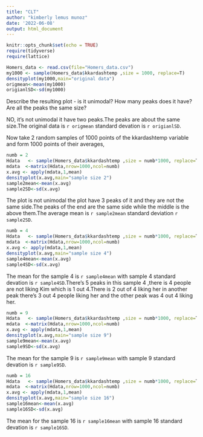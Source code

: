 ```yaml
---
title: "CLT"
author: "kimberly lemus munoz"
date: '2022-06-08'
output: html_document
---
```



```r
knitr::opts_chunk$set(echo = TRUE)
require(tidyverse)
require(lattice)
```

```r
Homers_data <- read.csv(file="Homers_data.csv")
my1000 <- sample(Homers_data$kkardashtemp ,size = 1000, replace=T)
densityplot(my1000,main="original data")
origmean<-mean(my1000)
origianlSD<-sd(my1000)
```

Describe the resulting plot -  is it unimodal?  How many peaks does it have?  Are all the peaks the same size? 

NO, it's not unimodal it have two peaks.The peaks are about the same size.The original data is `r origmean` standard devation is `r origianlSD`.




Now take 2 random samples of 1000 points of the kkardashtemp variable and form 1000 points of their averages,

```r
numb = 2
Hdata   <- sample(Homers_data$kkardashtemp ,size = numb*1000, replace=T)
mdata  <-matrix(Hdata,nrow=1000,ncol=numb)
x.avg <- apply(mdata,1,mean)
densityplot(x.avg,main="sample size 2")
sample2mean<-mean(x.avg)
sample2SD<-sd(x.avg)
```


The plot is not unimodal the plot have  3 peaks of it and they are not the same side.The peaks of the end are the same side while the middle is the above them.The average mean is `r sample2mean` standard deviation `r sample2SD `.



```r
numb = 4
Hdata   <- sample(Homers_data$kkardashtemp ,size = numb*1000, replace=T)
mdata  <-matrix(Hdata,nrow=1000,ncol=numb)
x.avg <- apply(mdata,1,mean)
densityplot(x.avg,main="sample size 4")
sample4mean<-mean(x.avg)
sample4SD<-sd(x.avg)
```

The mean for the sample 4 is `r sample4mean`  with sample 4 standard devation is `r sample4SD`.There's 5 peaks in this sample 4 ,there is 4 people are not liking Kim which is 1 out 4.There is 2 out of 4 liking her in another peak there's 3 out 4 people liking her and the other peak was 4 out 4 liking her.

```r
numb = 9
Hdata   <- sample(Homers_data$kkardashtemp ,size = numb*1000, replace=T)
mdata  <-matrix(Hdata,nrow=1000,ncol=numb)
x.avg <- apply(mdata,1,mean)
densityplot(x.avg,main="sample size 9")
sample9mean<-mean(x.avg)
sample9SD<-sd(x.avg)
```
The mean for the sample 9 is `r sample9mean`  with sample 9 standard devation is `r sample9SD`.

```r
numb = 16
Hdata   <- sample(Homers_data$kkardashtemp ,size = numb*1000, replace=T)
mdata  <-matrix(Hdata,nrow=1000,ncol=numb)
x.avg <- apply(mdata,1,mean)
densityplot(x.avg,main="sample size 16")
sample16mean<-mean(x.avg)
sample16SD<-sd(x.avg)
```

The mean for the sample 16 is `r sample16mean`  with sample 16 standard devation is `r sample16SD`.








